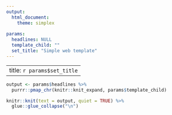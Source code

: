```yaml
---
output:
  html_document:
    theme: simplex
    
params:
  headlines: NULL
  template_child: ""
  set_title: "Simple web template"
---
```


---
title: `r params$set_title`
---


```r
output <- params$headlines %>% 
  purrr::pmap_chr(knitr::knit_expand, params$template_child)

knitr::knit(text = output, quiet = TRUE) %>% 
  glue::glue_collapse("\n")

```
